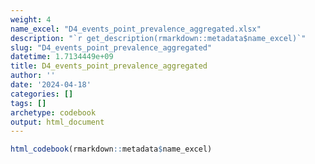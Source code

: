 ```yaml
---
weight: 4
name_excel: "D4_events_point_prevalence_aggregated.xlsx"
description: "`r get_description(rmarkdown::metadata$name_excel)`"
slug: "D4_events_point_prevalence_aggregated"
datetime: 1.7134449e+09
title: D4_events_point_prevalence_aggregated
author: ''
date: '2024-04-18'
categories: []
tags: []
archetype: codebook
output: html_document
---
```


```r
html_codebook(rmarkdown::metadata$name_excel)
```
